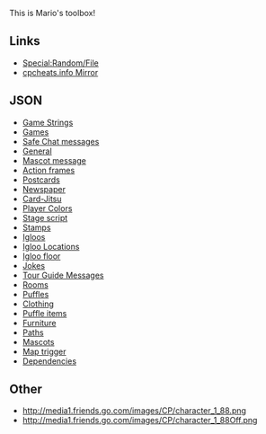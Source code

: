 This is Mario's toolbox!

==Links==
*[[Special:Random/File]]
*[http://archives.clubpenguinwiki.info/swf.cpcheats.info/ cpcheats.info Mirror]

==JSON==
*[http://media1.clubpenguin.com/play/en/web_service/game_configs/game_strings.json Game Strings]
*[http://media1.clubpenguin.com/play/en/web_service/game_configs/games.json  Games]
*[http://media1.clubpenguin.com/play/en/web_service/game_configs/safe_chat_messages.json Safe Chat messages]
*[http://media1.clubpenguin.com/play/en/web_service/game_configs/general.json General]
*[http://media1.clubpenguin.com/play/en/web_service/game_configs/mascot_messages.json Mascot message]
*[http://media1.clubpenguin.com/play/en/web_service/game_configs/penguin_action_frames.json Action frames]
*[http://media1.clubpenguin.com/play/en/web_service/game_configs/postcards.json Postcards]
*[http://media1.clubpenguin.com/play/en/web_service/game_configs/newspapers.json Newspaper]
*[http://media1.clubpenguin.com/play/en/web_service/game_configs/cards.json Card-Jitsu]
*[http://media1.clubpenguin.com/play/en/web_service/game_configs/player_colors.json Player Colors]
*[http://media1.clubpenguin.com/play/en/web_service/game_configs/stage_script_messages.json Stage script]
*[http://media1.clubpenguin.com/play/en/web_service/game_configs/stamps.json Stamps]
*[http://media1.clubpenguin.com/play/en/web_service/game_configs/igloos.json Igloos]
*[http://media1.clubpenguin.com/play/en/web_service/game_configs/igloo_locations.json Igloo Locations]
*[http://media1.clubpenguin.com/play/en/web_service/game_configs/igloo_floors.json Igloo floor]
*[http://media1.clubpenguin.com/play/en/web_service/game_configs/jokes.json Jokes]
*[http://media1.clubpenguin.com/play/en/web_service/game_configs/tour_guide_messages.json Tour Guide Messages]
*[http://media1.clubpenguin.com/play/en/web_service/game_configs/rooms.json Rooms]
*[http://media1.clubpenguin.com/play/en/web_service/game_configs/puffles.json Puffles]
*[http://media1.clubpenguin.com/play/en/web_service/game_configs/paper_items.json Clothing]
*[http://media1.clubpenguin.com/play/en/web_service/game_configs/puffle_items.json Puffle items]
*[http://media1.clubpenguin.com/play/en/web_service/game_configs/furniture_items.json Furniture]
*[http://media1.clubpenguin.com/play/en/web_service/game_configs/paths.json Paths]
*[http://media1.clubpenguin.com/play/en/web_service/game_configs/mascots.json Mascots]
*[http://media1.clubpenguin.com/play/v2/client/map_triggers.json Map trigger]
*[http://media1.clubpenguin.com/play/v2/client/dependencies.json Dependencies]

==Other==
*http://media1.friends.go.com/images/CP/character_1_88.png
*http://media1.friends.go.com/images/CP/character_1_88Off.png
